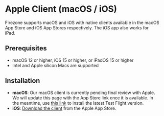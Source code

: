 # Apple Client (macOS / iOS)

Firezone supports macOS and iOS with native clients available in the macOS App
Store and iOS App Stores respectively. The iOS app also works for iPad.

## Prerequisites

- macOS 12 or higher, iOS 15 or higher, or iPadOS 15 or higher
- Intel and Apple silicon Macs are supported

## Installation

- **macOS**: Our macOS client is currently pending final review with Apple. We
  will update this page with the App Store link once it is available. In the
  meantime, use [this link](https://testflight.apple.com/join/27oucOp0) to
  install the latest Test Flight version.
- **iOS**:
  [Download the client](https://apps.apple.com/us/app/firezone/id6443661826)
  from the Apple App Store.
